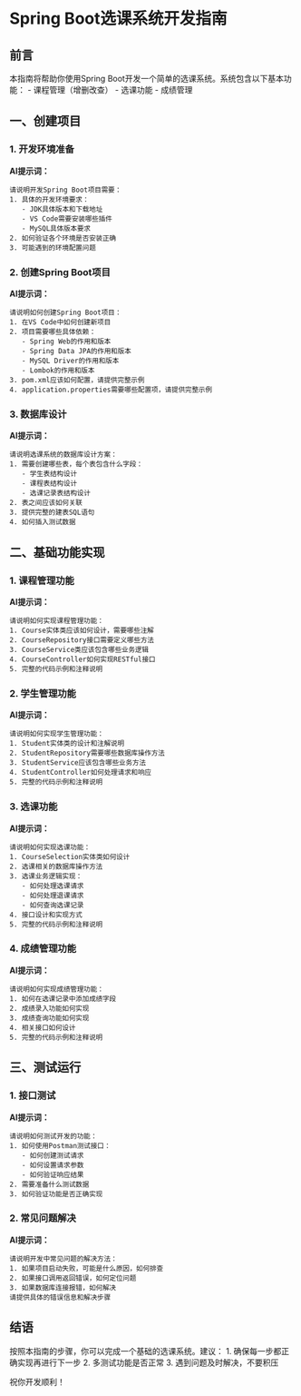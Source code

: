 # Spring Boot选课系统开发指南

## 前言

本指南将帮助你使用Spring Boot开发一个简单的选课系统。系统包含以下基本功能：
- 课程管理（增删改查）
- 选课功能
- 成绩管理

## 一、创建项目

### 1. 开发环境准备

**AI提示词：**
```
请说明开发Spring Boot项目需要：
1. 具体的开发环境要求：
   - JDK具体版本和下载地址
   - VS Code需要安装哪些插件
   - MySQL具体版本要求
2. 如何验证各个环境是否安装正确
3. 可能遇到的环境配置问题
```

### 2. 创建Spring Boot项目

**AI提示词：**
```
请说明如何创建Spring Boot项目：
1. 在VS Code中如何创建新项目
2. 项目需要哪些具体依赖：
   - Spring Web的作用和版本
   - Spring Data JPA的作用和版本
   - MySQL Driver的作用和版本
   - Lombok的作用和版本
3. pom.xml应该如何配置，请提供完整示例
4. application.properties需要哪些配置项，请提供完整示例
```

### 3. 数据库设计

**AI提示词：**
```
请说明选课系统的数据库设计方案：
1. 需要创建哪些表，每个表包含什么字段：
   - 学生表结构设计
   - 课程表结构设计
   - 选课记录表结构设计
2. 表之间应该如何关联
3. 提供完整的建表SQL语句
4. 如何插入测试数据
```

## 二、基础功能实现

### 1. 课程管理功能

**AI提示词：**
```
请说明如何实现课程管理功能：
1. Course实体类应该如何设计，需要哪些注解
2. CourseRepository接口需要定义哪些方法
3. CourseService类应该包含哪些业务逻辑
4. CourseController如何实现RESTful接口
5. 完整的代码示例和注释说明
```

### 2. 学生管理功能

**AI提示词：**
```
请说明如何实现学生管理功能：
1. Student实体类的设计和注解说明
2. StudentRepository需要哪些数据库操作方法
3. StudentService应该包含哪些业务方法
4. StudentController如何处理请求和响应
5. 完整的代码示例和注释说明
```

### 3. 选课功能

**AI提示词：**
```
请说明如何实现选课功能：
1. CourseSelection实体类如何设计
2. 选课相关的数据库操作方法
3. 选课业务逻辑实现：
   - 如何处理选课请求
   - 如何处理退课请求
   - 如何查询选课记录
4. 接口设计和实现方式
5. 完整的代码示例和注释说明
```

### 4. 成绩管理功能

**AI提示词：**
```
请说明如何实现成绩管理功能：
1. 如何在选课记录中添加成绩字段
2. 成绩录入功能如何实现
3. 成绩查询功能如何实现
4. 相关接口如何设计
5. 完整的代码示例和注释说明
```

## 三、测试运行

### 1. 接口测试

**AI提示词：**
```
请说明如何测试开发的功能：
1. 如何使用Postman测试接口：
   - 如何创建测试请求
   - 如何设置请求参数
   - 如何验证响应结果
2. 需要准备什么测试数据
3. 如何验证功能是否正确实现
```

### 2. 常见问题解决

**AI提示词：**
```
请说明开发中常见问题的解决方法：
1. 如果项目启动失败，可能是什么原因，如何排查
2. 如果接口调用返回错误，如何定位问题
3. 如果数据库连接报错，如何解决
请提供具体的错误信息和解决步骤
```

## 结语

按照本指南的步骤，你可以完成一个基础的选课系统。建议：
1. 确保每一步都正确实现再进行下一步
2. 多测试功能是否正常
3. 遇到问题及时解决，不要积压

祝你开发顺利！
